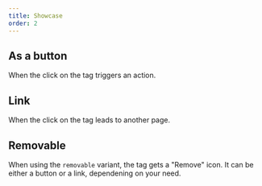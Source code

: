```yaml
---
title: Showcase
order: 2
---
```



## As a button

When the click on the tag triggers an action.

<Playground system="ec" selectedKind="tag" selectedStory="as-a-button">
  <Tag label="Button tag" type="button" />
</Playground>

## Link

When the click on the tag leads to another page.

<Playground system="ec" selectedKind="tag" selectedStory="as-a-link">
  <Tag label="Link tag" href="/example" />
</Playground>

## Removable

When using the `removable` variant, the tag gets a "Remove" icon. It can be either a button or a link, dependening on your need.

<Playground system="ec" selectedKind="tag" selectedStory="removable">
  <Tag label="Removable tag" variant="removable" />
</Playground>
